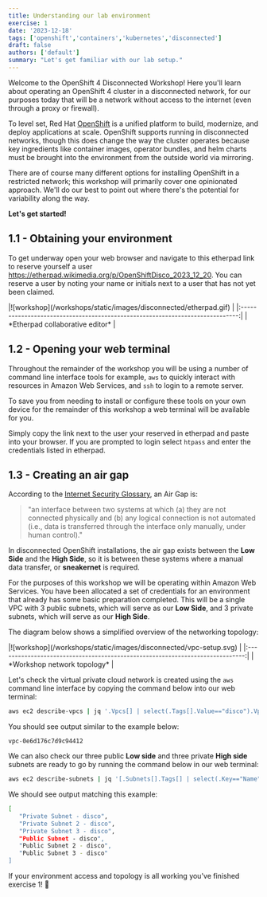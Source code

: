 ```yaml
---
title: Understanding our lab environment
exercise: 1
date: '2023-12-18'
tags: ['openshift','containers','kubernetes','disconnected']
draft: false
authors: ['default']
summary: "Let's get familiar with our lab setup."
---
```


Welcome to the OpenShift 4 Disconnected Workshop! Here you'll learn about operating an OpenShift 4 cluster in a disconnected network, for our purposes today that will be a network without access to the internet (even through a proxy or firewall).

To level set, Red Hat [OpenShift](https://www.redhat.com/en/technologies/cloud-computing/openshift) is a unified platform to build, modernize, and deploy applications at scale. OpenShift supports running in disconnected networks, though this does change the way the cluster operates because key ingredients like container images, operator bundles, and helm charts must be brought into the environment from the outside world via mirroring.

There are of course many different options for installing OpenShift in a restricted network; this workshop will primarily cover one opinionated approach. We'll do our best to point out where there's the potential for variability along the way.

**Let's get started!**


## 1.1 - Obtaining your environment

To get underway open your web browser and navigate to this etherpad link to reserve yourself a user https://etherpad.wikimedia.org/p/OpenShiftDisco_2023_12_20.  You can reserve a user by noting your name or initials next to a user that has not yet been claimed.

<Zoom>
|![workshop](/workshops/static/images/disconnected/etherpad.gif)                | 
|:-----------------------------------------------------------------------------:|
| *Etherpad collaborative editor*                                               |
</Zoom>


## 1.2 - Opening your web terminal

Throughout the remainder of the workshop you will be using a number of command line interface tools for example, `aws` to quickly interact with resources in Amazon Web Services, and `ssh` to login to a remote server.

To save you from needing to install or configure these tools on your own device for the remainder of this workshop a web terminal will be available for you.

Simply copy the link next to the user your reserved in etherpad and paste into your browser. If you are prompted to login select `htpass` and enter the credentials listed in etherpad.


## 1.3 - Creating an air gap

According to the [Internet Security Glossary](https://www.rfc-editor.org/rfc/rfc4949), an Air Gap is:

> "an interface between two systems at which (a) they are not connected physically and (b) any logical connection is not automated (i.e., data is transferred through the interface only manually, under human control)." 

In disconnected OpenShift installations, the air gap exists between the **Low Side** and the **High Side**, so it is between these systems where a manual data transfer, or **sneakernet** is required.

For the purposes of this workshop we will be operating within Amazon Web Services. You have been allocated a set of credentials for an environment that already has some basic preparation completed. This will be a single VPC with 3 public subnets, which will serve as our **Low Side**, and 3 private subnets, which will serve as our **High Side**.

The diagram below shows a simplified overview of the networking topology:

<Zoom>
|![workshop](/workshops/static/images/disconnected/vpc-setup.svg)               | 
|:-----------------------------------------------------------------------------:|
| *Workshop network topology*                                                   |
</Zoom>

Let's check the virtual private cloud network is created using the `aws` command line interface by copying the command below into our web terminal:

```bash
aws ec2 describe-vpcs | jq '.Vpcs[] | select(.Tags[].Value=="disco").VpcId' -r
```

You should see output similar to the example below:

```text
vpc-0e6d176c7d9c94412
```

We can also check our three public **Low side** and three private **High side** subnets are ready to go by running the command below in our web terminal:

```bash
aws ec2 describe-subnets | jq '[.Subnets[].Tags[] | select(.Key=="Name").Value] | sort'
```

We should see output matching this example:

```bash
[
   "Private Subnet - disco",
   "Private Subnet 2 - disco",
   "Private Subnet 3 - disco",
   "Public Subnet - disco",
   "Public Subnet 2 - disco",
   "Public Subnet 3 - disco"
]
```

If your environment access and topology is all working you've finished exercise 1! 🎉
